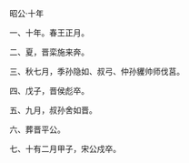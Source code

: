 

昭公·十年

一、十年。春王正月。

二、夏，晋栾施来奔。

三、秋七月，季孙隐如、叔弓、仲孙貜帅师伐莒。

四、戊子，晋侯彪卒。

五、九月，叔孙舍如晋。

六、葬晋平公。

七、十有二月甲子，宋公戍卒。

